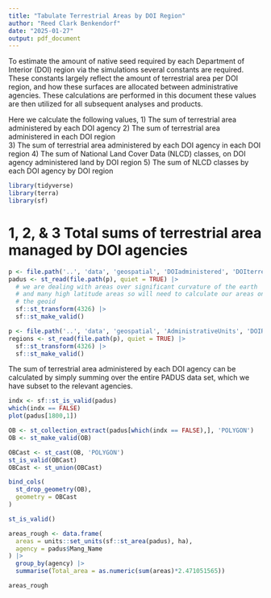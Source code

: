 ```yaml
---
title: "Tabulate Terrestrial Areas by DOI Region"
author: "Reed Clark Benkendorf"
date: "2025-01-27"
output: pdf_document
---
```


To estimate the amount of native seed required by each Department of Interior (DOI) region via the simulations several constants are required. 
These constants largely reflect the amount of terrestrial area per DOI region, and how these surfaces are allocated between administrative agencies. 
These calculations are performed in this document these values are then utilized for all subsequent analyses and products. 

Here we calculate the following values,
1) The sum of terrestrial area administered by each DOI agency
2) The sum of terrestrial area administered in each DOI region  
3) The sum of terrestrial area administered by each DOI agency in each DOI region 
4) The sum of National Land Cover Data (NLCD) classes, on DOI agency administered land by DOI region
5) The sum of NLCD classes by each DOI agency by DOI region

```r
library(tidyverse)
library(terra)
library(sf)
```

# 1, 2, & 3 Total sums of terrestrial area managed by DOI agencies

```r
p <- file.path('..', 'data', 'geospatial', 'DOIadministered', 'DOIterrestrial.gpkg')
padus <- st_read(file.path(p), quiet = TRUE) |>
  # we are dealing with areas over significant curvature of the earth
  # and many high latitude areas so will need to calculate our areas on 
  # the geoid
  sf::st_transform(4326) |>
  sf::st_make_valid()

p <- file.path('..', 'data', 'geospatial', 'AdministrativeUnits', 'DOIRegions', 'DOI_12_Unified_Regions_20180801.shp')
regions <- st_read(file.path(p), quiet = TRUE) |>
  sf::st_transform(4326) |>
  sf::st_make_valid()
```

The sum of terrestrial area administered by each DOI agency can be calculated by simply summing over the entire PADUS data set, which we have subset to the relevant agencies. 

```r

indx <- sf::st_is_valid(padus)
which(indx == FALSE)
plot(padus[1800,1])

OB <- st_collection_extract(padus[which(indx == FALSE),], 'POLYGON')
OB <- st_make_valid(OB)

OBCast <- st_cast(OB, 'POLYGON')
st_is_valid(OBCast)
OBCast <- st_union(OBCast) 

bind_cols(
  st_drop_geometry(OB), 
  geometry = OBCast
)

st_is_valid()

areas_rough <- data.frame(
  areas = units::set_units(sf::st_area(padus), ha),
  agency = padus$Mang_Name
) |>
  group_by(agency) |>
  summarise(Total_area = as.numeric(sum(areas)*2.471051565))

areas_rough
```

```r

```


```r

```

